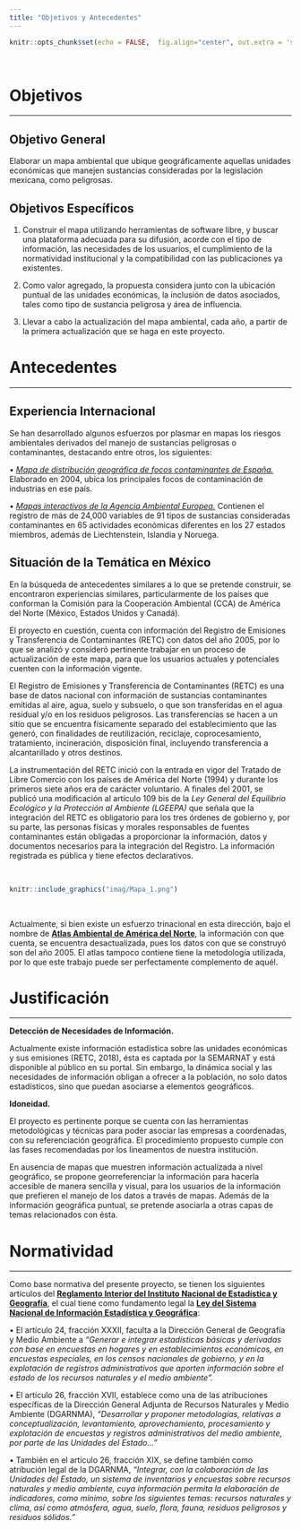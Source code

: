 ```yaml
---
title: "Objetivos y Antecedentes"
--- 
```


```r
knitr::opts_chunk$set(echo = FALSE,  fig.align="center", out.extra = 'style="display:block; margin:auto;"')
```

<div class=text-justify>

<br/>

# Objetivos
****

## Objetivo General

Elaborar un mapa ambiental que ubique geográficamente aquellas unidades económicas que manejen sustancias consideradas por la legislación mexicana, como peligrosas. 


## Objetivos Específicos

1. Construir el mapa utilizando herramientas de software libre, y buscar una plataforma adecuada para su difusión, acorde con el tipo de información, las necesidades de los usuarios, el cumplimiento de la normatividad institucional y la compatibilidad con las publicaciones ya existentes.

2. Como valor agregado, la propuesta considera junto con la ubicación puntual de las unidades económicas, la inclusión de datos asociados, tales como tipo de sustancia peligrosa y área de influencia.

3. Llevar a cabo la actualización del mapa ambiental, cada año, a partir de la primera actualización que se haga en este proyecto.


# Antecedentes
****

## Experiencia Internacional

Se han desarrollado algunos esfuerzos por plasmar en mapas los riesgos ambientales derivados del manejo de sustancias peligrosas o contaminantes, destacando entre otros, los siguientes:

• [*Mapa de distribución geográfica de focos contaminantes de España.*](https://www.ign.es/espmap/mapas_conta_bach/pdf/Contam%20_mapa_01_texto.pdf){target="_blank"} Elaborado en 2004, ubica los principales focos de contaminación de industrias en ese país.

• [*Mapas interactivos de la Agencia Ambiental Europea.*](https://www.eea.europa.eu/data-and-maps/figures/#c0=15&c5=&c15=all&b_start=0){target="_blank"} Contienen el registro de más de 24,000 variables de 91 tipos de sustancias consideradas contaminantes en 65 actividades económicas diferentes en los 27 estados miembros, además de Liechtenstein, Islandia y Noruega.


## Situación de la Temática en México

En la búsqueda de antecedentes similares a lo que se pretende construir, se encontraron experiencias similares, particularmente de los países que conforman la Comisión para la Cooperación Ambiental (CCA) de América del Norte (México, Estados Unidos y Canadá).

El proyecto en cuestión, cuenta con información del Registro de Emisiones y Transferencia de Contaminantes (RETC) con datos del año 2005, por lo que se analizó y consideró pertinente trabajar en un proceso de actualización de este mapa, para que los usuarios actuales y potenciales cuenten con la información vigente.


El Registro de Emisiones y Transferencia de Contaminantes (RETC) es una base de datos nacional con información de sustancias contaminantes emitidas al aire, agua, suelo y subsuelo, o que son transferidas en el agua residual y/o en los residuos peligrosos. Las transferencias se hacen a un sitio que se encuentra físicamente separado del establecimiento que las generó, con finalidades de reutilización, reciclaje, coprocesamiento, tratamiento, incineración, disposición final, incluyendo transferencia a alcantarillado y otros destinos.

La instrumentación del RETC inició con la entrada en vigor del Tratado de Libre Comercio con los países de América del Norte (1994) y durante los primeros siete años era de carácter voluntario. A finales del 2001, se publicó una modificación al artículo 109 bis de la *Ley General del Equilibrio Ecológico y la Protección al Ambiente (LGEEPA)* que señala que la integración del RETC es obligatorio para los tres órdenes de gobierno y, por su parte, las personas físicas y morales responsables de fuentes contaminantes están obligadas a proporcionar la información, datos y documentos necesarios para la integración del Registro. La información registrada es pública y tiene efectos declarativos.

<br/>

```r

knitr::include_graphics("imag/Mapa_1.png")

```

<br/>

Actualmente, si bien existe un esfuerzo trinacional en esta dirección, bajo el nombre de [**Atlas Ambiental de América del Norte**](http://www.cec.org/sites/default/atlas/map/?layers=bathymetry,shadedrelief,industrialpollutants,prtr_2006&opacities=-,-,-,-&zindexes=696,697,698,699&x=-100.364&y=25.806&z=2097152&lang=es){target="_blank"}, la información con que cuenta, se encuentra desactualizada, pues los datos con que se construyó son del año 2005. El atlas tampoco contiene tiene la metodología utilizada, por lo que este trabajo puede ser perfectamente complemento de aquél. 


# Justificación 
****

**Detección de Necesidades de Información.**

Actualmente existe información estadística sobre las unidades económicas y sus emisiones (RETC, 2018), ésta es captada por la SEMARNAT y está disponible al público en su portal. Sin embargo, la dinámica social y las necesidades de información obligan a ofrecer a la población, no solo datos estadísticos, sino que puedan asociarse a elementos geográficos.

**Idoneidad.**

El proyecto es pertinente porque se cuenta con las herramientas metodológicas y técnicas para poder asociar las empresas a coordenadas, con su referenciación geográfica. El procedimiento propuesto cumple con las fases recomendadas por los lineamentos de nuestra institución.

En ausencia de mapas que muestren información actualizada a nivel geográfico, se propone georreferenciar la información para hacerla accesible de manera sencilla y visual, para los usuarios de la información que prefieren el manejo de los datos a través de mapas. Además de la información geográfica puntual, se pretende asociarla a otras capas de temas relacionados con ésta.


# Normatividad
****

Como base normativa del presente proyecto, se tienen los siguientes artículos del [**Reglamento Interior del Instituto Nacional de Estadística y Geografía**](http://www.beta.inegi.org.mx/contenidos/transparencia/contenidos/doc/R_inter.pdf){target="_blank"}, el cual tiene como fundamento legal la [**Ley del Sistema Nacional de Información Estadística y Geográfica**](http://www.snieg.mx/contenidos/espanol/normatividad/marcojuridico/LSNIEG.pdf){target="_blank"}: 

• El artículo 24, fracción XXXII, faculta a la Dirección General de Geografía y Medio Ambiente a *"Generar e integrar estadísticas básicas y derivadas con base en encuestas en hogares y en establecimientos económicos, en encuestas especiales, en los censos nacionales de gobierno, y en la explotación de registros administrativos que aporten información sobre el estado de los recursos naturales y el medio ambiente".* 

• El artículo 26, fracción XVII, establece como una de las atribuciones específicas de la Dirección General Adjunta de Recursos Naturales y Medio Ambiente (DGARNMA), *"Desarrollar y proponer metodologías, relativas a conceptualización, levantamiento, aprovechamiento, procesamiento y explotación de encuestas y registros administrativos del medio ambiente, por parte de las Unidades del Estado..."* 

• También en el artículo 26, fracción XIX, se define también como atribución legal de la DGARNMA, *"Integrar, con la colaboración de las Unidades del Estado, un sistema de inventarios y encuestas sobre recursos naturales y medio ambiente, cuya información permita la elaboración de indicadores, como mínimo, sobre los siguientes temas: recursos naturales y clima, así como atmósfera, agua, suelo, flora, fauna, residuos peligrosos y residuos sólidos."*

</div>
